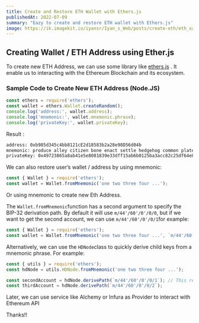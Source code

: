 ```yaml
---
title: Create and Restore ETH Wallet with Ethers.js
publishedAt: 2022-07-09
summary: "Eazy to create and restore ETH wallet with Ethers.js"
image: https://ik.imagekit.io/iyansr/Iyan_s_Web/posts/create-eth/eth_xaBo9VHll.png
---
```


## Creating Wallet / ETH Address using Ether.js

To create new ETH Address, we can use some library like [ethers.js](https://docs.ethers.io/v5/) . It enable us to interacting with the Ethereum Blockchain and its ecosystem.

### Sample Code to Create New ETH Address (Node.JS)

```javascript
const ethers = require('ethers');
const wallet = ethers.Wallet.createRandom();
console.log('address:', wallet.address);
console.log('mnemonic:', wallet.mnemonic.phrase);
console.log('privateKey:', wallet.privateKey);
```

Result :

```bash
address: 0xb985d345c4bb8121cE2d18583b2a28e98D56d04b
mnemonic: produce alley citizen bone enact settle hedgehog common plate dwarf lady someone
privateKey: 0x49723865a8ab41e5e8081839e33dff15ab6b0125ba3acc82c25df64e8a8668f5
```

We can also restore user’s wallet / address by using mnemonic:

```javascript
const { Wallet } = require('ethers');
const wallet = Wallet.fromMnemonic('one two three four ...');
```

Or using mnemonic to create new Eth Address.

The `Wallet.fromMnemonic`function has a second argument to specify the BIP-32 derivation path. By default it will use `m/44'/60'/0'/0/0`, but if we want to get the second account, we can use `m/44'/60'/0'/0/1`for example:

```javascript
const { Wallet } = require('ethers');
const wallet = Wallet.fromMnemonic('one two three four ...', `m/44'/60'/0'/0/1`);
```

Alternatively, we can use the `HDNode`class to quickly derive child keys from a mnemonic phrase. For example:

```javascript
const { utils } = require('ethers');
const hdNode = utils.HDNode.fromMnemonic('one two three four ...');

const secondAccount = hdNode.derivePath(`m/44'/60'/0'/0/1`); // This returns a new HDNode
const thirdAccount = hdNode.derivePath(`m/44'/60'/0'/0/2`);
```

Later, we can use service like Alchemy or Infura as Provider to interact with Ethereum API

Thanks!!